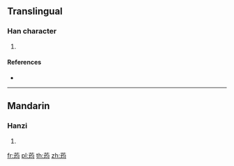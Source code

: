 {{character info/new}}
==Translingual==

===Han character===
{{Han char|rn=140|rad=艸|as=07|sn=13|four=44127|canj=TGPM}}

# {{defn|Han|sort=艸07}}

====References====
* {{Han ref|kx=1032.170|dkj=31004|dj=1492.050|hdz=53214.100|uh=837A|ud=33658|bh=D75D|bd=55133}}

----

==Mandarin==

===Hanzi===
{{cmn-hanzi|pin=[[yún]] ([[yun2]])|wg=yün<sup>2</sup>}}

# {{defn|lang=cmn|sort=艸07}}

[[fr:荺]]
[[pl:荺]]
[[th:荺]]
[[zh:荺]]